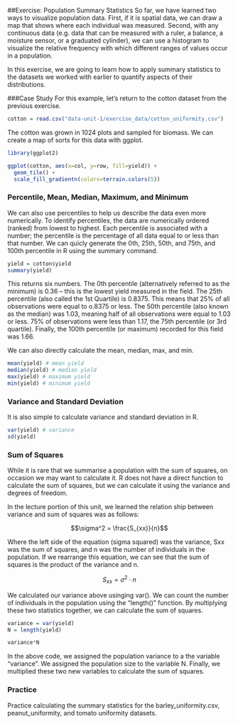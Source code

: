 

##Exercise: Population Summary Statistics
So far, we have learned two ways to visualize population data.  First, if it is spatial data, we can draw a map that shows where each individual was measured.  Second, with any continuous data (e.g. data that can be measured with a ruler, a balance, a moisture sensor, or a graduated cylinder), we can use a histogram to visualize the relative frequency with which different ranges of values occur in a population.

In this exercise, we are going to learn how to apply summary statistics to the datasets we worked with earlier to quantify aspects of their distributions.

###Case Study
For this example, let's return to the cotton dataset from the previous exercise.  

```r
cotton = read.csv("data-unit-1/exercise_data/cotton_uniformity.csv")
```

The cotton was grown in 1024 plots and sampled for biomass.  We can create a map of sorts for this data with ggplot.

```r
library(ggplot2)

ggplot(cotton, aes(x=col, y=row, fill=yield)) +
  geom_tile() +
  scale_fill_gradientn(colors=terrain.colors(5))

```

### Percentile, Mean, Median, Maximum, and Minimum
We can also use percentiles to help us describe the data even more numerically.  To identify percentiles, the data are numerically ordered (ranked) from lowest to highest.  Each percentile is associated with a number; the percentile is the percentage of all data equal to or less than that number.  We can quicly generate the 0th, 25th, 50th, and 75th, and 100th percentile in R using the summary command.

```r
yield = cotton$yield
summary(yield)

```


This returns six numbers.  The 0th percentile (alternatively referred to as the minimum) is 0.36 -- this is the lowest yield measured in the field.  The 25th percentile (also called the 1st Quartile) is 0.8375.  This means that 25% of all observations were equal to o.8375 or less.  The 50th percentile (also known as the median) was 1.03, meaning half of all observations were equal to 1.03  or less.  75% of observations were less than 1.17, the 75th percentile (or 3rd quartile).  Finally, the 100th percentile (or maximum) recorded for this field was 1.66.

We can also directly calculate the mean, median, max, and min.
```r
mean(yield) # mean yield
median(yield) # median yield
max(yield) # maximum yield
min(yield) # minimum yield
```

### Variance and Standard Deviation
It is also simple to calculate variance and standard deviation in R.
```r
var(yield) # variance
sd(yield)
```

### Sum of Squares

While it is rare that we summarise a population with the sum of squares, on occasion we may want to calculate it.  R does not have a direct function to calculate the sum of squares, but we can calculate it using the variance and degrees of freedom.

In the lecture portion of this unit, we learned the relation ship between variance and sum of squares was as follows:

$$\sigma^2 = \frac{S_{xx}}{n}$$

Where the left side of the equation (sigma squared) was the variance, Sxx was the sum of squares, and n was the number of individuals in the population.  If we rearrange this equation, we can see that the sum of squares is the product of the variance and n.

$$S_{xx} = \sigma^2 \cdot n$$

We calculated our variance above usinging var().  We can count the number of individuals in the population using the "length()" function.  By multiplying these two statistics together, we can calculate the sum of squares.
```r
variance = var(yield)
N = length(yield)

variance*N
```

In the above code, we assigned the population variance to a the variable "variance".  We assigned the population size to the variable N.  Finally, we multiplied these two new variables to calculate the sum of squares.

### Practice
Practice calculating the summary statistics for the barley_uniformity.csv, peanut_uniformity, and tomato uniformity datasets.


